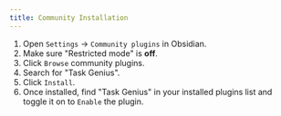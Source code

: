 ```yaml
---
title: Community Installation
---
```


1.  Open `Settings` -> `Community plugins` in Obsidian.
2.  Make sure "Restricted mode" is **off**.
3.  Click `Browse` community plugins.
4.  Search for "Task Genius".
5.  Click `Install`.
6.  Once installed, find "Task Genius" in your installed plugins list and toggle it on to `Enable` the plugin.
